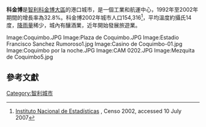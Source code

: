 '''科金博'''是[[智利|智利]][[科金博大區|科金博大區]]的港口城市，是一個工業和航運中心，1992年至2002年期間的增長率為32.8%。科金博2002年城市人口154,316<ref name="Censo 2002">[http://www.ine.cl/canales/chile_estadistico/home.php Instituto Nacional de Estadísticas] {{webarchive|url=https://web.archive.org/web/20100701213111/http://www.ine.cl/canales/chile_estadistico/home.php |date=2010-07-01 }}, Censo 2002, accessed 10 July 2007</ref>，平均溫度約攝氏14度，[[降雨量|降雨量]]稀少，城內有釀酒業，近年開始發展旅遊業。

<gallery>
Image:Coquimbo.JPG
Image:Plaza de Coquimbo.JPG
Image:Estadio Francisco Sanchez Rumoroso1.jpg
Image:Casino de Coquimbo-01.jpg
Image:Coquimbo por la noche.JPG
Image:CAM 0202.JPG
Image:Mezquita de Coquimbo5.jpg
</gallery>

==參考文獻==
{{reflist}}

{{coord|29|57|47|S|71|20|21|W|display=title}}
{{Authority control}}
{{Chile-stub}}

[[Category:智利城市|Category:智利城市]]